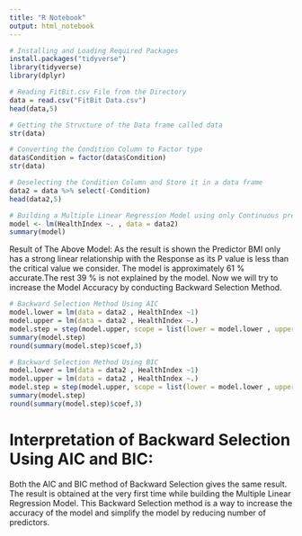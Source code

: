 ---
title: "R Notebook"
output: html_notebook
---

```{r}
# Installing and Loading Required Packages
install.packages("tidyverse")
library(tidyverse)
library(dplyr)
```

```{r}
# Reading FitBit.csv File from the Directory
data = read.csv("FitBit Data.csv")
head(data,5)
```
```{r}
# Getting the Structure of the Data frame called data
str(data)
```
```{r}
# Converting the Condition Column to Factor type
data$Condition = factor(data$Condition)
str(data)
```
```{r}
# Deselecting the Condition Column and Store it in a data frame
data2 = data %>% select(-Condition)
head(data2,5)
```
```{r}
# Building a Multiple Linear Regression Model using only Continuous predictors. Here we consider the HealthIndex as Response variable and the other factors as Predictor variables.
model <- lm(HealthIndex ~. , data = data2)
summary(model)
```
Result of The Above Model:
As the result is shown the Predictor BMI only has a strong linear relationship with the Response as its P value is less than the critical value we consider. The model is approximately 61 % accurate.The rest 39 % is not explained by the model. Now we will try to increase the Model Accuracy by conducting Backward Selection Method.

```{r}
# Backward Selection Method Using AIC
model.lower = lm(data = data2 , HealthIndex ~1)
model.upper = lm(data = data2 , HealthIndex ~.)
model.step = step(model.upper, scope = list(lower = model.lower , upper = model.upper),direction = 'backward', k = 2)
summary(model.step)
round(summary(model.step)$coef,3)
```
```{r}
# Backward Selection Method Using BIC
model.lower = lm(data = data2 , HealthIndex ~1)
model.upper = lm(data = data2 , HealthIndex ~.)
model.step = step(model.upper, scope = list(lower = model.lower , upper = model.upper),direction = 'backward', k = log(nrow(data2)))
summary(model.step)
round(summary(model.step)$coef,3)
```
# Interpretation of Backward Selection Using AIC and BIC:
Both the AIC and BIC method of Backward Selection gives the same result. The result is obtained at the very first time while building the Multiple Linear Regression Model. This Backward Selection method is a way to increase the accuracy of the model and simplify the model by reducing number of predictors.